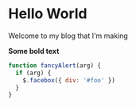 # Hello World

Welcome to my blog that I'm making

**Some bold text**
```js {1,3-4} showLineNumbers
function fancyAlert(arg) {
  if (arg) {
    $.facebox({ div: '#foo' })
  }
}
```

